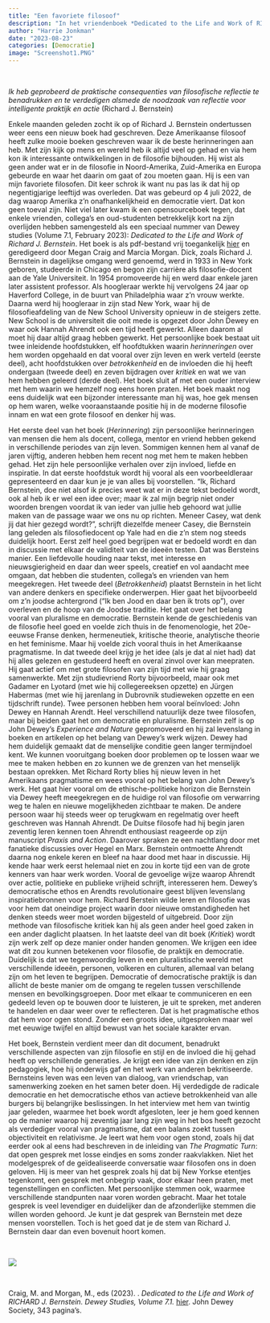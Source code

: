 ```yaml
---
title: "Een favoriete filosoof"
description: "In het vriendenboek *Dedicated to the Life and Work of RICHARD J. BERSTEIN* kijken studenten, vrienden, collega's terug op het leven en werk van Richard J. Bernstein, de bekende Amerikaanse filosoof die een jaar geleden is overleden. Het zijn persoonlijke herinneringen aan Bernstein, het gaat in op zijn inspiratiebronnen en maakt duidelijk waar deze pragmatist voor stond. Het boek laat nog eens zien waarom Richard J. Bernstein zo'n interessante eigentijdse filosoof was en waarom zijn denken van waarde is voor deze moderne tijd"
author: "Harrie Jonkman"
date: "2023-08-23"
categories: [Democratie]
image: "Screenshot1.PNG"
---
```


<br>

*Ik heb geprobeerd de praktische consequenties van filosofische reflectie te benadrukken en te verdedigen alsmede de noodzaak van reflectie voor intelligente praktijk en actie* (Richard J. Bernstein)

Enkele maanden geleden zocht ik op of Richard J. Bernstein ondertussen weer eens een nieuw boek had geschreven. Deze Amerikaanse filosoof heeft zulke mooie boeken geschreven waar ik de beste herinneringen aan heb. Met zijn kijk op mens en wereld heb ik altijd veel op gehad en via hem kon ik interessante ontwikkelingen in de filosofie bijhouden. Hij wist als geen ander wat er in de filosofie in Noord-Amerika, Zuid-Amerika en Europa gebeurde en waar het daarin om gaat of zou moeten gaan. Hij is een van mijn favoriete filosofen. Dit keer schrok ik want nu pas las ik dat hij op negentigjarige leeftijd was overleden. Dat was gebeurd op 4 juli 2022, de dag waarop Amerika z’n onafhankelijkheid en democratie viert. Dat kon geen toeval zijn. 
Niet viel later kwam ik een opensourceboek tegen, dat enkele vrienden, collega’s en oud-studenten betrekkelijk kort na zijn overlijden hebben samengesteld als een speciaal nummer van Dewey studies (Volume 7.1, February 2023): *Dedicated to the Life and Work of Richard J. Bernstein*. Het boek is als pdf-bestand vrij toegankelijk [hier](http://www.johndeweysociety.org/dewey-studies) en geredigeerd door Megan Craig and Marcia Morgan. 
Dick, zoals Richard J. Bernstein in dagelijkse omgang werd genoemd, werd in 1933 in New York geboren, studeerde in Chicago en begon zijn carrière als filosofie-docent aan de Yale Universiteit. In 1954 promoveerde hij en werd daar enkele jaren later assistent professor. Als hoogleraar werkte hij vervolgens 24 jaar op Haverford College, in de buurt van Philadelphia waar z’n vrouw werkte. Daarna werd hij hoogleraar in zijn stad New York, waar hij de filosofieafdeling van de New School University opnieuw in de steigers zette. New School is de universiteit die ooit mede is opgezet door John Dewey en waar ook Hannah Ahrendt ook een tijd heeft gewerkt. Alleen daarom al moet hij daar altijd graag hebben gewerkt.
Het persoonlijke boek bestaat uit twee inleidende hoofdstukken, elf hoofdtukken waarin *herinneringen* over hem worden opgehaald en dat vooral over zijn leven en werk verteld (eerste deel), acht hoofdstukken over *betrokkenheid* en de invloeden die hij heeft ondergaan (tweede deel) en zeven bijdragen over *kritiek* en wat we van hem hebben geleerd (derde deel). Het boek sluit af met een ouder interview met hem waarin we hemzelf nog eens horen praten. Het boek maakt nog eens duidelijk wat een bijzonder interessante man hij was, hoe gek mensen op hem waren, welke vooraanstaande positie hij in de moderne filosofie innam en wat een grote filosoof en denker hij was.


Het eerste deel van het boek (*Herinnering*) zijn persoonlijke herinneringen van mensen die hem als docent, collega, mentor en vriend hebben gekend in verschillende periodes van zijn leven. Sommigen kennen hem al vanaf de jaren vijftig, anderen hebben hem recent nog met hem te maken hebben gehad. Het zijn hele persoonlijke verhalen over zijn invloed, liefde en inspiratie. In dat eerste hoofdstuk wordt hij vooral als een voorbeeldleraar gepresenteerd en daar kun je je van alles bij voorstellen. “Ik, Richard Bernstein, doe niet alsof ik precies weet wat er in deze tekst bedoeld wordt, ook al heb ik er wel een idee over; maar ik zal mijn begrip niet onder woorden brengen voordat ik van ieder van jullie heb gehoord wat jullie maken van de passage waar we ons nu op richten. Meneer Casey, wat denk jij dat hier gezegd wordt?”, schrijft diezelfde meneer Casey, die Bernstein lang geleden als filosofiedocent op Yale had en die z’n stem nog steeds duidelijk hoort. Eerst zelf heel goed begrijpen wat er bedoeld wordt en dan in discussie met elkaar de validiteit van de ideeën testen. Dat was Bersteins manier. Een liefdevolle houding naar tekst, met interesse en nieuwsgierigheid en daar dan weer speels, creatief en vol aandacht mee omgaan, dat hebben die studenten, collega’s en vrienden van hem meegekregen.
Het tweede deel (*Betrokkenheid*) plaatst Bernstein in het licht van andere denkers en specifieke onderwerpen. Hier gaat het bijvoorbeeld om z’n joodse achtergrond (“Ik ben Jood en daar ben ik trots op"), over overleven en de hoop van de Joodse traditie. Het gaat over het belang vooral van pluralisme en democratie. Bernstein kende de geschiedenis van de filosofie heel goed en voelde zich thuis in de fenomenologie, het 20e-eeuwse Franse denken, hermeneutiek, kritische theorie, analytische theorie en het feminisme. Maar hij voelde zich vooral thuis in het Amerikaanse pragmatisme. In dat tweede deel krijg je het idee (als je dat al niet had) dat hij alles gelezen en gestudeerd heeft en overal zinvol over kan meepraten. Hij gaat actief om met grote filosofen van zijn tijd met wie hij graag samenwerkte. Met zijn studievriend Rorty bijvoorbeeld, maar ook met Gadamer en Lyotard (met wie hij collegereeksen opzette) en Jürgen Habermas (met wie hij jarenlang in Dubrovnik studieweken opzette en een tijdschrift runde). 
Twee personen hebben hem vooral beïnvloed: John Dewey en Hannah Arendt. Heel verschillend natuurlijk deze twee filosofen, maar bij beiden gaat het om democratie en pluralisme. Bernstein zelf is op John Dewey’s *Experience and Nature* gepromoveerd en hij zal levenslang in boeken en artikelen op het belang van Dewey's werk wijzen. Dewey had hem duidelijk gemaakt dat de menselijke conditie geen langer termijndoel kent. We kunnen vooruitgang boeken door problemen op te lossen waar we mee te maken hebben en zo kunnen we de grenzen van het menselijk bestaan oprekken. Met Richard Rorty blies hij nieuw leven in het Amerikaans pragmatisme en wees vooral op het belang van John Dewey’s werk. Het gaat hier vooral om de ethische-politieke horizon die Bernstein via Dewey heeft meegekregen en de huidige rol van filosofie om verwarring weg te halen en nieuwe mogelijkheden zichtbaar te maken. 
De andere persoon waar hij steeds weer op terugkwam en regelmatig over heeft geschreven was Hannah Ahrendt. De Duitse filosofe had hij begin jaren zeventig leren kennen toen Ahrendt enthousiast reageerde op zijn manuscript *Praxis and Action*. Daarover spraken ze een nachtlang door met fanatieke discussies over Hegel en Marx. Bernstein ontmoette Ahrendt daarna nog enkele keren en bleef na haar dood met haar in discussie. Hij kende haar werk eerst helemaal niet en zou in korte tijd een van de grote kenners van haar werk worden. Vooral de gevoelige wijze waarop Ahrendt over actie, politieke en publieke vrijheid schrijft, interesseren hem. Dewey’s democratische ethos en Arendts revolutionaire geest blijven levenslang inspiratiebronnen voor hem.
Richard Berstein wilde leren en filosofie was voor hem dat oneindige project waarin door nieuwe omstandigheden het denken steeds weer moet worden bijgesteld of uitgebreid. Door zijn methode van filosofische kritiek kan hij als geen ander heel goed zaken in een ander daglicht plaatsen. In het laatste deel van dit boek (*Kritiek*) wordt zijn werk zelf op deze manier onder handen genomen. We krijgen een idee wat dit zou kunnen betekenen voor filosofie, de praktijk en democratie. Duidelijk is dat we tegenwoordig leven in een pluralistische wereld met verschillende ideeën, personen, volkeren en culturen, allemaal van belang zijn om het leven te begrijpen. Democratie of democratische praktijk is dan allicht de beste manier om de omgang te regelen tussen verschillende mensen en bevolkingsgroepen. Door met elkaar te communiceren en een gedeeld leven op te bouwen door te luisteren, je uit te spreken, met anderen te handelen en daar weer over te reflecteren. Dat is het pragmatische ethos dat hem voor ogen stond. Zonder een groots idee, uitgesproken maar wel met eeuwige twijfel en altijd bewust van het sociale karakter ervan.


Het boek, Bernstein verdient meer dan dit document, benadrukt verschillende aspecten van zijn filosofie en stijl en de invloed die hij gehad heeft op verschillende generaties. Je krijgt een idee van zijn denken en zijn pedagogiek, hoe hij onderwijs gaf en het werk van anderen bekritiseerde. Bernsteins leven was een leven van dialoog, van vriendschap, van samenwerking zoeken en het samen beter doen. Hij verdedigde de radicale democratie en het democratische ethos van actieve betrokkenheid van alle burgers bij belangrijke beslissingen. In het interview met hem van twintig jaar geleden, waarmee het boek wordt afgesloten, leer je hem goed kennen op de manier waarop hij zeventig jaar lang zijn weg in het bos heeft gezocht als verdediger vooral van pragmatisme, dat een balans zoekt tussen objectiviteit en relativisme. Je leert wat hem voor ogen stond, zoals hij dat eerder ook al eens had beschreven in de inleiding van *The Pragmatic Turn*: dat open gesprek met losse eindjes en soms zonder raakvlakken. Niet het modelgesprek of de geïdealiseerde conversatie waar filosofen ons in doen geloven. Hij is meer van het gesprek zoals hij dat bij New Yorkse etentjes tegenkomt, een gesprek met onbegrip vaak, door elkaar heen praten, met tegenstellingen en conflicten. Met persoonlijke stemmen ook, waarmee verschillende standpunten naar voren worden gebracht. Maar het totale gesprek is veel levendiger en duidelijker dan de afzonderlijke stemmen die willen worden gehoord. Je kunt je dat gesprek van Bernstein met deze mensen voorstellen. Toch is het goed dat je de stem van Richard J. Bernstein daar dan even bovenuit hoort komen.  

<br>

![](Screenshot1.png)

<br>

Craig, M. and Morgan, M., eds (2023). . *Dedicated to the Life and Work of RICHARD J. Bernstein. Dewey Studies, Volume 7.1.* [hier](http://www.johndeweysociety.org/dewey-studies). John Dewey Society, 343 pagina's.
